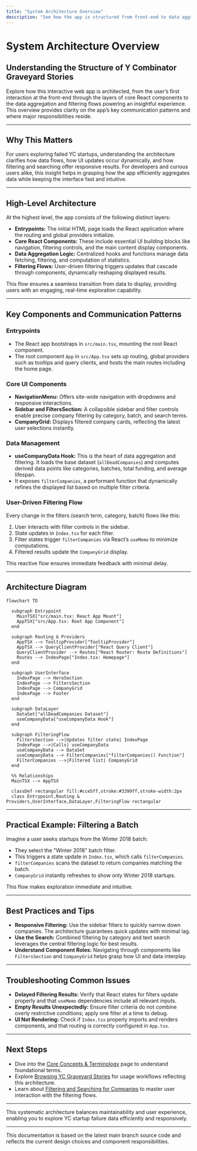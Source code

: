 ```yaml
---
title: "System Architecture Overview"
description: "See how the app is structured from front-end to data aggregation using a simple architecture diagram. This includes entrypoints, core React components, data aggregation logic, and filtering flows. Understand key communication patterns and where major responsibilities live."
---
```


# System Architecture Overview

## Understanding the Structure of Y Combinator Graveyard Stories

Explore how this interactive web app is architected, from the user’s first interaction at the front-end through the layers of core React components to the data aggregation and filtering flows powering an insightful experience. This overview provides clarity on the app’s key communication patterns and where major responsibilities reside.

---

## Why This Matters

For users exploring failed YC startups, understanding the architecture clarifies how data flows, how UI updates occur dynamically, and how filtering and searching offer responsive results. For developers and curious users alike, this insight helps in grasping how the app efficiently aggregates data while keeping the interface fast and intuitive.

---

## High-Level Architecture

At the highest level, the app consists of the following distinct layers:

- **Entrypoints:** The initial HTML page loads the React application where the routing and global providers initialize.
- **Core React Components:** These include essential UI building blocks like navigation, filtering controls, and the main content display components.
- **Data Aggregation Logic:** Centralized hooks and functions manage data fetching, filtering, and computation of statistics.
- **Filtering Flows:** User-driven filtering triggers updates that cascade through components, dynamically reshaping displayed results.

This flow ensures a seamless transition from data to display, providing users with an engaging, real-time exploration capability.

---

## Key Components and Communication Patterns

### Entrypoints
- The React app bootstraps in `src/main.tsx`, mounting the root React component.
- The root component `App` in `src/App.tsx` sets up routing, global providers such as tooltips and query clients, and hosts the main routes including the home page.

### Core UI Components
- **NavigationMenu:** Offers site-wide navigation with dropdowns and responsive interactions.
- **Sidebar and FiltersSection:** A collapsible sidebar and filter controls enable precise company filtering by category, batch, and search terms.
- **CompanyGrid:** Displays filtered company cards, reflecting the latest user selections instantly.

### Data Management
- **useCompanyData Hook:** This is the heart of data aggregation and filtering. It loads the base dataset (`allDeadCompanies`) and computes derived data points like categories, batches, total funding, and average lifespan.
- It exposes `filterCompanies`, a performant function that dynamically refines the displayed list based on multiple filter criteria.

### User-Driven Filtering Flow

Every change in the filters (search term, category, batch) flows like this:

1. User interacts with filter controls in the sidebar.
2. State updates in `Index.tsx` for each filter.
3. Filter states trigger `filterCompanies` via React’s `useMemo` to minimize computations.
4. Filtered results update the `CompanyGrid` display.

This reactive flow ensures immediate feedback with minimal delay.

---

## Architecture Diagram

```mermaid
flowchart TD

  subgraph Entrypoint
    MainTSX["src/main.tsx: React App Mount"]
    AppTSX["src/App.tsx: Root App Component"]
  end

  subgraph Routing & Providers
    AppTSX --> TooltipProvider["TooltipProvider"]
    AppTSX --> QueryClientProvider["React Query Client"]
    QueryClientProvider --> Routes["React Router: Route Definitions"]
    Routes --> IndexPage["Index.tsx: Homepage"]
  end

  subgraph UserInterface
    IndexPage --> HeroSection
    IndexPage --> FiltersSection
    IndexPage --> CompanyGrid
    IndexPage --> Footer
  end

  subgraph DataLayer
    DataSet["allDeadCompanies Dataset"]
    useCompanyData["useCompanyData Hook"]
  end

  subgraph FilteringFlow
    FiltersSection -->|Updates filter state| IndexPage
    IndexPage -->|Calls| useCompanyData
    useCompanyData --> DataSet
    useCompanyData --> FilterCompanies["filterCompanies() Function"]
    FilterCompanies -->|Filtered list| CompanyGrid
  end

  %% Relationships
  MainTSX --> AppTSX

  classDef rectangular fill:#cce5ff,stroke:#3399ff,stroke-width:2px
  class Entrypoint,Routing & Providers,UserInterface,DataLayer,FilteringFlow rectangular
```

---

## Practical Example: Filtering a Batch

Imagine a user seeks startups from the Winter 2018 batch:

- They select the "Winter 2018" batch filter.
- This triggers a state update in `Index.tsx`, which calls `filterCompanies`.
- `filterCompanies` scans the dataset to return companies matching the batch.
- `CompanyGrid` instantly refreshes to show only Winter 2018 startups.

This flow makes exploration immediate and intuitive.

---

## Best Practices and Tips

- **Responsive Filtering:** Use the sidebar filters to quickly narrow down companies. The architecture guarantees quick updates with minimal lag.
- **Use the Search:** Combined filtering by category and text search leverages the central filtering logic for best results.
- **Understand Component Roles:** Navigating through components like `FiltersSection` and `CompanyGrid` helps grasp how UI and data interplay.

---

## Troubleshooting Common Issues

- **Delayed Filtering Results:** Verify that React states for filters update properly and that `useMemo` dependencies include all relevant inputs.
- **Empty Results Unexpectedly:** Ensure filter criteria do not combine overly restrictive conditions; apply one filter at a time to debug.
- **UI Not Rendering:** Check if `Index.tsx` properly imports and renders components, and that routing is correctly configured in `App.tsx`.

---

## Next Steps

- Dive into the [Core Concepts & Terminology](/overview/architecture-core-concepts/core-concepts-terminology) page to understand foundational terms.
- Explore [Browsing YC Graveyard Stories](/guides/core-workflows/browse-companies) for usage workflows reflecting this architecture.
- Learn about [Filtering and Searching for Companies](/guides/core-workflows/filter-search) to master user interaction with the filtering flows.

---

This systematic architecture balances maintainability and user experience, enabling you to explore YC startup failure data efficiently and responsively.

---

<Info>
This documentation is based on the latest main branch source code and reflects the current design choices and component responsibilities.
</Info>
